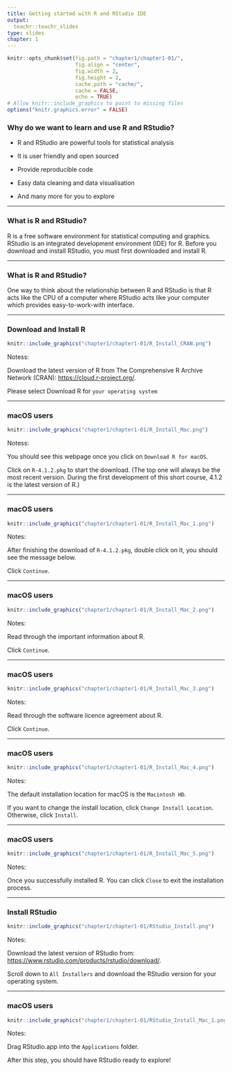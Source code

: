 ```yaml
---
title: Getting started with R and RStudio IDE
output:
  teachr::teachr_slides
type: slides
chapter: 1
---
```


```r
knitr::opts_chunk$set(fig.path = "chapter1/chapter1-01/",
                      fig.align = "center",
                      fig.width = 2, 
                      fig.height = 2,
                      cache.path = "cache/",
                      cache = FALSE,
                      echo = TRUE)
# Allow knitr::include_graphics to point to missing files
options("knitr.graphics.error" = FALSE)

```

### Why do we want to learn and use R and RStudio?

* R and RStudio are powerful tools for statistical analysis

* It is user friendly and open sourced

* Provide reproducible code 

* Easy data cleaning and data visualisation  

* And many more for you to explore 

---

### What is R and RStudio?

R is a free software environment for statistical computing and graphics. RStudio is an integrated development environment (IDE) for R. Before you download and install RStudio, you must first downloaded and install R. 


---

### What is R and RStudio?

One way to think about the relationship between R and RStudio is that R acts like the CPU of a computer where RStudio acts like your computer which provides easy-to-work-with interface. 

---

### Download and Install R 


```r
knitr::include_graphics("chapter1/chapter1-01/R_Install_CRAN.png")
```

Notess: 

Download the latest version of R from The Comprehensive R Archive Network (CRAN): <https://cloud.r-project.org/>.

Please select Download R for `your operating system`

---

### macOS users 

```r
knitr::include_graphics("chapter1/chapter1-01/R_Install_Mac.png")
```

  
Notess: 

You should see this webpage once you click on `Download R for macOS`.  

Click on `R-4.1.2.pkg` to start the download. (The top one will always be the most recent version. During the first development of this short course, 4.1.2 is the latest version of R.)


---

### macOS users 

```r
knitr::include_graphics("chapter1/chapter1-01/R_Install_Mac_1.png")
```

Notes: 

After finishing the download of `R-4.1.2.pkg`, double click on it, you should see the message below.

Click `Continue`. 

---

### macOS users 


```r
knitr::include_graphics("chapter1/chapter1-01/R_Install_Mac_2.png")
```

Notes: 

Read through the important information about R. 

Click `Continue`.

---

### macOS users 


```r
knitr::include_graphics("chapter1/chapter1-01/R_Install_Mac_3.png")
```

Notes: 

Read through the software licence agreement about R. 

Click `Continue`.

---

### macOS users 


```r
knitr::include_graphics("chapter1/chapter1-01/R_Install_Mac_4.png")
```

Notes: 

The default installation location for macOS is the `Macintosh HD`.

If you want to change the install location, click `Change Install Location`. Otherwise, click `Install`.

---

### macOS users 

```r
knitr::include_graphics("chapter1/chapter1-01/R_Install_Mac_5.png")
```

Notes: 

Once you successfully installed R. You can click `Close` to exit the installation process. 

---

### Install RStudio 


```r
knitr::include_graphics("chapter1/chapter1-01/RStudio_Install.png")
```

Notes: 

Download the latest version of RStudio from: <https://www.rstudio.com/products/rstudio/download/>. 

Scroll down to `All Installers` and download the RStudio version for your operating system. 

---

### macOS users 



```r
knitr::include_graphics("chapter1/chapter1-01/RStudio_Install_Mac_1.png")
```

Notes: 

Drag RStudio.app into the `Applications` folder.

After this step, you should have RStudio ready to explore!  

